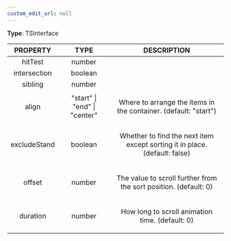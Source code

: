 ```yaml
---
custom_edit_url: null
---
```


<div>

</div>

**Type**: TSInterface

|PROPERTY|TYPE|DESCRIPTION|
|:---:|:---:|:---:|
|hitTest|number||
|intersection|boolean||
|sibling|number||
|align|"start" \| "end" \| "center"|<p>Where to arrange the items in the container. (default: &quot;start&quot;) </p>|
|excludeStand|boolean|<p>Whether to find the next item except sorting it in place. (default: false) </p>|
|offset|number|<p>The value to scroll further from the sort position. (default: 0) </p>|
|duration|number|<p>How long to scroll animation time. (default: 0) </p>|

